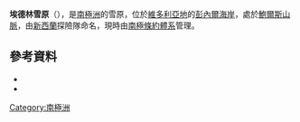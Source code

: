 {{coord|71|10|S|163|6|E|source:GNIS|display=title}}

'''埃德林雪原'''（{{lang-en|Edlin Névé}}），是[[南極洲|南極洲]]的雪原，位於[[維多利亞地|維多利亞地]]的[[彭內爾海岸|彭內爾海岸]]，處於[[鮑爾斯山脈|鮑爾斯山脈]]，由[[新西蘭|新西蘭]]探險隊命名，現時由[[南極條約體系|南極條約體系]]管理。

==參考資料==
*{{cite gnis | type = antarid | id = 4320| name = Edlin Névé | accessdate = 2012-02-23}}
*{{usgs-gazetteer|id=4320|name=Edlin Névé}}

{{Antarctica-geo-stub}}
[[Category:南極洲|Category:南極洲]]